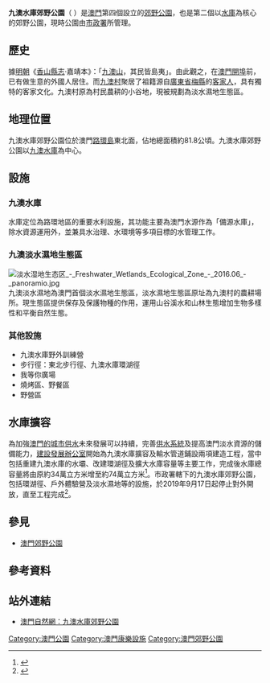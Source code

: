 {{公園
| 名稱           = 九澳水庫郊野公園<br /> {{lang|pt|'''Parque de Merendas da Barragem de Ká-Hó'''}} 
| 原名           = 
| 圖片           = 俯视九澳水库及澳门机场 - Ka-Ho Reservoir and Macau Airport - 2016.06 - panoramio.jpg
| 圖片尺寸       = 200
| 圖片說明       = 
| 類型           = 郊野公園
| 地點           = [[九澳村|九澳]]堤壩馬路
| 經緯度         = {{coord|DD|MM|SS|N/S|DD|NN|SS|E/W|}}
| 面積           = 約81.8公頃
| 前身           =
| 設立時間       = 2005年3月20日
| 管理者         = {{MAC}}[[市政署_(澳門)|市政署]]
| 年遊客數       =
| 開放時間       = 暫時關閉（因水庫擴容建造工程中）
| 設備、遊具     =
| 停車場         =
| 無障礙設施     =
| 建築師、工程師 =
| 告示           =
| 事務所         =
| 事務所所在地   =
| 電話號碼       = +(853)2882 7023
| 交通方式       = 巴士：[[澳門巴士15路線|15]]、[[澳門巴士21A路線|21A]]
| 備註           =
| 官方網站       = [http://nature.iacm.gov.mo/c/countrypark/detail.aspx?id=214cefc8-817b-474b-a742-ac07f4d8a32d 官方網站]
}}

'''九澳水庫郊野公園'''（ {{lang-pt|'''Parque de Merendas da Barragem de Ká-Hó'''}}）是[[澳門|澳門]]第四個設立的[[郊野公園|郊野公園]]，也是第二個以[[水塘|水庫]]為核心的郊野公園，現時公園由[[市政署_(澳門)|市政署]]所管理。

== 歷史 ==
據[[明朝|明朝]]《[[香山縣志|香山縣志]]·嘉靖本》：「[[九澳山|九澳山]]，其民皆島夷」。由此觀之，在[[澳門開埠|澳門開埠]]前，已有做生意的外國人居住。而[[九澳村|九澳村]]聚居了祖籍源自[[廣東省|廣東省]][[梅縣|梅縣]]的[[客家人|客家人]]，具有獨特的客家文化。九澳村原為村民農耕的小谷地，現被規劃為淡水濕地生態區。

==地理位置==
九澳水庫郊野公園位於澳門[[路環島|路環島]]東北面，佔地總面積約81.8公頃。九澳水庫郊野公園以[[九澳水庫|九澳水庫]]為中心。

==設施==
=== 九澳水庫===
水庫定位為路環地區的重要水利設施，其功能主要為澳門水源作為「備源水庫」，除水資源運用外，並兼具水治理、水環境等多項目標的水管理工作。

===九澳淡水濕地生態區===
[[File:淡水湿地生态区_-_Freshwater_Wetlands_Ecological_Zone_-_2016.06_-_panoramio.jpg|thumb]]
九澳淡水濕地為澳門首個淡水濕地生態區，淡水濕地生態區原址為九澳村的農耕場所。現生態區提供保存及保護物種的作用，運用山谷溪水和山林生態增加生物多樣性和平衡自然生態。

===其他設施===
* 九澳水庫野外訓練營
* 步行徑：東北步行徑、九澳水庫環湖徑
* 我等你廣場
* 燒烤區、野餐區
* 野營區

==水庫擴容==
為加強[[澳門供水|澳門的城市供水]]未來發展可以持續，完善[[供水系統|供水系統]]及提高澳門淡水資源的儲備能力，[[建設發展辦公室|建設發展辦公室]]開始為九澳水庫擴容及輸水管道鋪設兩項建造工程，當中包括重建九澳水庫的水壩、改建環湖徑及擴大水庫容量等主要工作，完成後水庫總容量將由原約34萬立方米增至約74萬立方米<ref>{{cite news |title=九澳水庫擴容建造工程|url=http://www.gdi.gov.mo/construction_info.php?id=181|work=澳門建設發展辦公室}}</ref>。市政署轄下的九澳水庫郊野公園，包括環湖徑、戶外體驗營及淡水濕地等的設施，於2019年9月17日起停止對外開放，直至工程完成<ref>{{cite news|title=九澳水庫環湖徑(暫停開放)|url=https://nature.iam.gov.mo/c/trails/detail/4934b966-4b56-41c5-a683-7967a8462bc8|work=澳門自然網|accessdate=2021-12-16|archive-date=2021-06-17|archive-url=https://web.archive.org/web/20210617060710/https://nature.iam.gov.mo/c/trails/detail/4934b966-4b56-41c5-a683-7967a8462bc8}}</ref>。

==參見==
*[[澳門郊野公園|澳門郊野公園]]

==參考資料==
{{reflist}}

==站外連結==
*[https://web.archive.org/web/20101015161634/http://nature.iacm.gov.mo/2/2_detail.aspx?page=2.2&id=214cefc8-817b-474b-a742-ac07f4d8a32d 澳門自然網：九澳水庫郊野公園]

{{澳門郊野公園}}
[[Category:澳門公園|Category:澳門公園]]
[[Category:澳門康樂設施|Category:澳門康樂設施]]
[[Category:澳門郊野公園|Category:澳門郊野公園]]